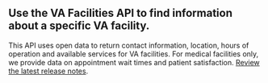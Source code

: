 ## Use the VA Facilities API to find information about a specific VA facility. 

This API uses open data to return contact information, location, hours of operation and available services for VA facilities. For medical facilities only, we provide data on appointment wait times and patient satisfaction. [Review the latest release notes](/release-notes/facilities).